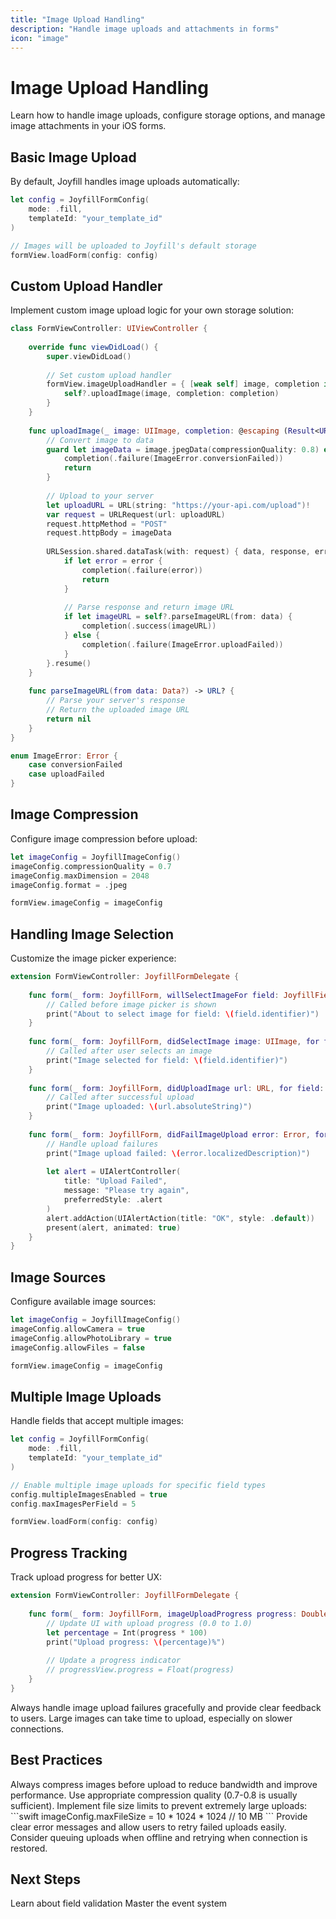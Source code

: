 ```yaml
---
title: "Image Upload Handling"
description: "Handle image uploads and attachments in forms"
icon: "image"
---
```


# Image Upload Handling

Learn how to handle image uploads, configure storage options, and manage image attachments in your iOS forms.

## Basic Image Upload

By default, Joyfill handles image uploads automatically:

```swift
let config = JoyfillFormConfig(
    mode: .fill,
    templateId: "your_template_id"
)

// Images will be uploaded to Joyfill's default storage
formView.loadForm(config: config)
```

## Custom Upload Handler

Implement custom image upload logic for your own storage solution:

```swift
class FormViewController: UIViewController {
    
    override func viewDidLoad() {
        super.viewDidLoad()
        
        // Set custom upload handler
        formView.imageUploadHandler = { [weak self] image, completion in
            self?.uploadImage(image, completion: completion)
        }
    }
    
    func uploadImage(_ image: UIImage, completion: @escaping (Result<URL, Error>) -> Void) {
        // Convert image to data
        guard let imageData = image.jpegData(compressionQuality: 0.8) else {
            completion(.failure(ImageError.conversionFailed))
            return
        }
        
        // Upload to your server
        let uploadURL = URL(string: "https://your-api.com/upload")!
        var request = URLRequest(url: uploadURL)
        request.httpMethod = "POST"
        request.httpBody = imageData
        
        URLSession.shared.dataTask(with: request) { data, response, error in
            if let error = error {
                completion(.failure(error))
                return
            }
            
            // Parse response and return image URL
            if let imageURL = self?.parseImageURL(from: data) {
                completion(.success(imageURL))
            } else {
                completion(.failure(ImageError.uploadFailed))
            }
        }.resume()
    }
    
    func parseImageURL(from data: Data?) -> URL? {
        // Parse your server's response
        // Return the uploaded image URL
        return nil
    }
}

enum ImageError: Error {
    case conversionFailed
    case uploadFailed
}
```

## Image Compression

Configure image compression before upload:

```swift
let imageConfig = JoyfillImageConfig()
imageConfig.compressionQuality = 0.7
imageConfig.maxDimension = 2048
imageConfig.format = .jpeg

formView.imageConfig = imageConfig
```

## Handling Image Selection

Customize the image picker experience:

```swift
extension FormViewController: JoyfillFormDelegate {
    
    func form(_ form: JoyfillForm, willSelectImageFor field: JoyfillField) {
        // Called before image picker is shown
        print("About to select image for field: \(field.identifier)")
    }
    
    func form(_ form: JoyfillForm, didSelectImage image: UIImage, for field: JoyfillField) {
        // Called after user selects an image
        print("Image selected for field: \(field.identifier)")
    }
    
    func form(_ form: JoyfillForm, didUploadImage url: URL, for field: JoyfillField) {
        // Called after successful upload
        print("Image uploaded: \(url.absoluteString)")
    }
    
    func form(_ form: JoyfillForm, didFailImageUpload error: Error, for field: JoyfillField) {
        // Handle upload failures
        print("Image upload failed: \(error.localizedDescription)")
        
        let alert = UIAlertController(
            title: "Upload Failed",
            message: "Please try again",
            preferredStyle: .alert
        )
        alert.addAction(UIAlertAction(title: "OK", style: .default))
        present(alert, animated: true)
    }
}
```

## Image Sources

Configure available image sources:

```swift
let imageConfig = JoyfillImageConfig()
imageConfig.allowCamera = true
imageConfig.allowPhotoLibrary = true
imageConfig.allowFiles = false

formView.imageConfig = imageConfig
```

## Multiple Image Uploads

Handle fields that accept multiple images:

```swift
let config = JoyfillFormConfig(
    mode: .fill,
    templateId: "your_template_id"
)

// Enable multiple image uploads for specific field types
config.multipleImagesEnabled = true
config.maxImagesPerField = 5

formView.loadForm(config: config)
```

## Progress Tracking

Track upload progress for better UX:

```swift
extension FormViewController: JoyfillFormDelegate {
    
    func form(_ form: JoyfillForm, imageUploadProgress progress: Double, for field: JoyfillField) {
        // Update UI with upload progress (0.0 to 1.0)
        let percentage = Int(progress * 100)
        print("Upload progress: \(percentage)%")
        
        // Update a progress indicator
        // progressView.progress = Float(progress)
    }
}
```

<Warning>
  Always handle image upload failures gracefully and provide clear feedback to users. Large images can take time to upload, especially on slower connections.
</Warning>

## Best Practices

<AccordionGroup>
  <Accordion title="Image Compression">
    Always compress images before upload to reduce bandwidth and improve performance. Use appropriate compression quality (0.7-0.8 is usually sufficient).
  </Accordion>
  
  <Accordion title="File Size Limits">
    Implement file size limits to prevent extremely large uploads:
    ```swift
    imageConfig.maxFileSize = 10 * 1024 * 1024 // 10 MB
    ```
  </Accordion>
  
  <Accordion title="Error Handling">
    Provide clear error messages and allow users to retry failed uploads easily.
  </Accordion>
  
  <Accordion title="Offline Support">
    Consider queuing uploads when offline and retrying when connection is restored.
  </Accordion>
</AccordionGroup>

## Next Steps

<CardGroup cols={2}>
  <Card title="Field Validation" icon="check-circle" href="/ios/guides/required-field-validation">
    Learn about field validation
  </Card>
  <Card title="Event Handling" icon="bolt" href="/ios/guides/event-handling">
    Master the event system
  </Card>
</CardGroup>

